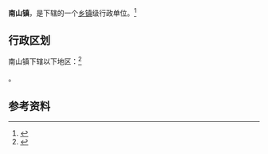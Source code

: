 {{中国乡级行政区|35/07/02/105/000}}

'''南山镇'''，是{{PRC admin/fullname|35/07/02/105/000|3}}下辖的一个[[乡镇|乡镇]]级行政单位。<ref>{{PRC admin/ref sgc|{{PRC admin/parent|35/07/02/105/000}}}}</ref>

== 行政区划 ==

南山镇下辖以下地区：<ref>{{PRC admin/ref sgc|35/07/02/105/000}}</ref>

{{PRC admin/children|35/07/02/105/000}}。

== 参考资料 ==

{{reflist}}

{{行政区划小作品}}
{{PRC admin/navcat|35/07/02/105/000}}